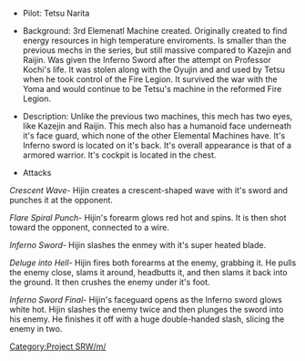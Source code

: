 *Pilot: Tetsu Narita

*Background: 3rd Elemenatl Machine created. Originally created to find energy resources in high temperature enviroments. Is smaller than the previous mechs in the series, but still massive compared to Kazejin and Raijin. Was given the Inferno Sword after the attempt on Professor Kochi's life. It was stolen along with the Oyujin and and used by Tetsu when he took control of the Fire Legion. It survived the war with the Yoma and would continue to be Tetsu's machine in the reformed Fire Legion.

*Description: Unlike the previous two machines, this mech has two eyes, like Kazejin and Raijin. This mech also has a humanoid face underneath it's face guard, which none of the other Elemental Machines have. It's Inferno sword is located on it's back. It's overall appearance is that of a armored warrior. It's cockpit is located in the chest.

*Attacks

''Crescent Wave''- Hijin creates a crescent-shaped wave with it's sword and punches it at the opponent.

''Flare Spiral Punch''- Hijin's forearm glows red hot and spins. It is then shot toward the opponent, connected to a wire.

''Inferno Sword''- Hijin slashes the enmey with it's super heated blade.

''Deluge into Hell''- Hijin fires both forearms at the enemy, grabbing it. He pulls the enemy close, slams it around, headbutts it, and then slams it back into the ground. It then crushes the enemy under it's foot. 

''Inferno Sword Final''- Hijin's faceguard opens as the Inferno sword glows white hot. Hijin slashes the enemy twice and then plunges the sword into his enemy. He finishes it off with a huge double-handed slash, slicing the enemy in two.

[[Category:Project SRW/m/]]
